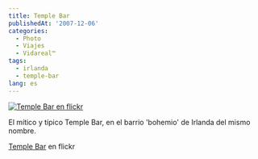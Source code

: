 ```yaml
---
title: Temple Bar
publishedAt: '2007-12-06'
categories:
  - Photo
  - Viajes
  - Vidareal™
tags:
  - irlanda
  - temple-bar
lang: es
---
```


[![Temple Bar en flickr](https://farm3.static.flickr.com/2339/2089015328_5a88dc3182.jpg)](http://www.flickr.com/photos/ryck/2089015328/ 'Temple Bar')

El mítico y típico Temple Bar, en el barrio 'bohemio' de Irlanda del mismo nombre.

[Temple Bar](http://www.flickr.com/photos/ryck/2089015328/) en flickr
